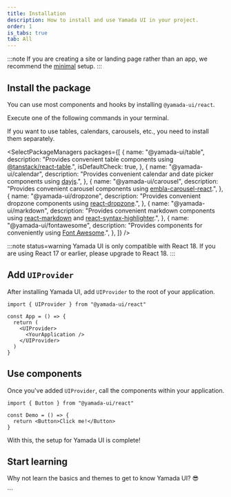 ```yaml
---
title: Installation
description: How to install and use Yamada UI in your project.
order: 1
is_tabs: true
tab: All
---
```


:::note
If you are creating a site or landing page rather than an app, we recommend the [minimal](/getting-started/installation/minimal) setup.
:::

## Install the package

You can use most components and hooks by installing `@yamada-ui/react`.

Execute one of the following commands in your terminal.

<PackageManagers packageNameOrCommand="@yamada-ui/react" />

If you want to use tables, calendars, carousels, etc., you need to install them separately.

<SelectPackageManagers
  packages={[
    {
      name: "@yamada-ui/table",
      description:
        "Provides convenient table components using [@tanstack/react-table](https://tanstack.com/table/v8).",
      isDefaultCheck: true,
    },
    {
      name: "@yamada-ui/calendar",
      description:
        "Provides convenient calendar and date picker components using [dayjs](https://day.js.org/).",
    },
    {
      name: "@yamada-ui/carousel",
      description:
        "Provides convenient carousel components using [embla-carousel-react](https://www.embla-carousel.com/).",
    },
    {
      name: "@yamada-ui/dropzone",
      description:
        "Provides convenient dropzone components using [react-dropzone](https://react-dropzone.js.org/).",
    },
    {
      name: "@yamada-ui/markdown",
      description:
        "Provides convenient markdown components using [react-markdown](https://remarkjs.github.io/react-markdown/) and [react-syntax-highlighter](https://react-syntax-highlighter.github.io/react-syntax-highlighter/demo/).",
    },
    {
      name: "@yamada-ui/fontawesome",
      description:
        "Provides components for conveniently using [Font Awesome](https://fontawesome.com/).",
    },
  ]}
/>

:::note status=warning
Yamada UI is only compatible with React 18. If you are using React 17 or earlier, please upgrade to React 18.
:::

## Add `UIProvider`

After installing Yamada UI, add `UIProvider` to the root of your application.

```tsx live=false highlight={5,7}
import { UIProvider } from "@yamada-ui/react"

const App = () => {
  return (
    <UIProvider>
      <YourApplication />
    </UIProvider>
  )
}
```

## Use components

Once you've added `UIProvider`, call the components within your application.

```tsx live=false
import { Button } from "@yamada-ui/react"

const Demo = () => {
  return <Button>Click me!</Button>
}
```

With this, the setup for Yamada UI is complete!

## Start learning

Why not learn the basics and themes to get to know Yamada UI? 😎

<CardContainer>
  <LinkCard href="/getting-started/basics" />
  <LinkCard
    href="/styled-system/theming"
    title="Learn about theming"
    description="Learn how to know the default theme of Yamada UI, and how to create and change colors, fonts, and other theme values."
  />
  <LinkCard
    href="/components"
    title="Explore components"
    description="Yamada UI offers over 100 flexible components. All components support animations and dark mode."
  />
  <LinkCard
    href="https://github.com/hirotomoyamada/yamada-ui"
    title="Explore the source code"
    description="The packages and documentation site for Yamada UI are open source. If you like Yamada UI, please give it a star."
  />
</CardContainer>
```
